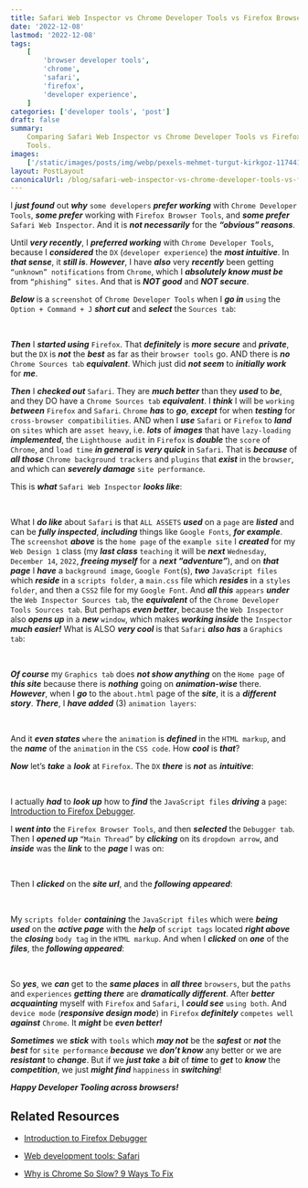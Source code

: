 ```yaml
---
title: Safari Web Inspector vs Chrome Developer Tools vs Firefox Browser Tools
date: '2022-12-08'
lastmod: '2022-12-08'
tags:
    [
        'browser developer tools',
        'chrome',
        'safari',
        'firefox',
        'developer experience',
    ]
categories: ['developer tools', 'post']
draft: false
summary:
    Comparing Safari Web Inspector vs Chrome Developer Tools vs Firefox Browser
    Tools.
images:
    ['/static/images/posts/img/webp/pexels-mehmet-turgut-kirkgoz-11744124.webp']
layout: PostLayout
canonicalUrl: /blog/safari-web-inspector-vs-chrome-developer-tools-vs-firefox-browser-tools
---
```


<Pexels
	src="/static/images/posts/img/webp/pexels-mehmet-turgut-kirkgoz-11744124.webp"
	author="Mehmet Turgut Kirkgoz"
	alt="Safari Web Inspector vs Chrome Developer Tools vs Firefox Browser Tools"
	srcUrl="https://www.pexels.com/photo/blacksmith-at-work-11744124/"
	authorUrl="https://www.pexels.com/@tkirkgoz/"
/>

I **_just found_** out **_why_** `some developers` **_prefer working_** with
`Chrome Developer Tools`, **_some prefer_** working with
`Firefox Browser Tools`, and **_some prefer_** `Safari Web Inspector`. And it is
**_not necessarily_** for the **_“obvious” reasons_**.

Until **_very recently_**, I **_preferred working_** with
`Chrome Developer Tools`, because I **_considered_** the `DX`
(`developer experience`) the **_most intuitive_**. In **_that sense_**, it
**_still is_**. **_However_**, I have **_also_** very **_recently_** been
getting `“unknown” notifications` from `Chrome`, which I **_absolutely know_**
**_must be_** from `“phishing” sites`. And that is **_NOT good_** and **_NOT
secure_**.

**_Below_** is a `screenshot` of `Chrome Developer Tools` when I **_go in_**
`using` the `Option + Command + J` **_short cut_** and **_select_** the
`Sources tab`:

<br />
<Interglobalmedia
	src="/static/images/posts/img/webp/chrome_sources_tab.webp"
	author="Interglobalmedia"
	alt="Chrome Developer Tools Sources tab"
	srcUrl="/static/images/posts/img/webp/chrome_sources_tab.webp"
	authorUrl="/about"
/>

**_Then_** I **_started using_** `Firefox`. That **_definitely_** is **_more
secure_** and **_private_**, but the `DX` is **_not_** the **_best_** as far as
their `browser tools` go. AND there is **_no_** `Chrome Sources tab`
**_equivalent_**. Which just did **_not seem_** to **_initially work_** for
**_me_**.

**_Then_** I **_checked out_** `Safari`. They are **_much better_** than they
**_used_** to **_be_**, and they DO have a `Chrome Sources tab`
**_equivalent_**. I **_think_** I will be `working` **_between_** `Firefox` and
`Safari`. `Chrome` **_has_** to **_go_**, **_except_** for when **_testing_**
for `cross-browser compatibilities`. AND when I **_use_** `Safari` or `Firefox`
to **_land_** on `sites` which are `asset heavy`, i.e. **_lots_** of
**_images_** that have `lazy-loading` **_implemented_**, the `Lighthouse audit`
in `Firefox` is **_double_** the `score` of `Chrome`, and `load time` **_in
general_** is **_very quick_** in `Safari`. That is **_because_** of **_all
those_** `Chrome background trackers` and `plugins` that **_exist_** in the
`browser`, and which can **_severely damage_** `site performance`.

This is **_what_** `Safari Web Inspector` **_looks like_**:

<br />
<Interglobalmedia
	src="/static/images/posts/img/webp/safari_web_inspector.webp"
	author="Interglobalmedia"
	alt="The Safari Web Inspector"
	srcUrl="/static/images/posts/img/webp/safari_web_inspector.webp"
	authorUrl="/about"
/>

What I **_do like_** about `Safari` is that `ALL ASSETS` **_used_** on a `page`
are **_listed_** and can be **_fully inspected_**, **_including_** things like
`Google Fonts`, **_for example_**. The `screenshot` **_above_** is the
`home page` of the `example site` I **_created_** for my `Web Design 1` class
(my **_last class_** `teaching` it will be **_next_** `Wednesday`,
`December 14`, `2022`, **_freeing myself_** for a **_next “adventure”_**), and
on **_that page_** I **_have_** a `background image`, `Google Font`(s),
**_two_** `JavaScript files` which **_reside_** in a `scripts folder`, a
`main.css` file which **_resides_** in a `styles folder`, and then a `CSS2` file
for my `Google Font`. And **_all this_** `appears` **_under_** the
`Web Inspector Sources tab`, the **_equivalent_** of the
`Chrome Developer Tools Sources tab`. But perhaps **_even better_**, because the
`Web Inspector` also **_opens up_** in a **_new_** `window`, which makes
**_working inside_** the `Inspector` **_much easier!_** What is ALSO **_very
cool_** is that `Safari` **_also has_** a `Graphics tab`:

<br />
<Interglobalmedia
	src="/static/images/posts/img/webp/safari_empty_graphics.webp"
	author="Interglobalmedia"
	alt="Safari empty graphics tab"
	srcUrl="/static/images/posts/img/webp/safari_empty_graphics.webp"
	authorUrl="/about"
/>

**_Of course_** my `Graphics tab` does **_not show anything_** on the
`Home page` of **_this site_** because there is **_nothing_** going on
**_animation-wise_** there. **_However_**, when I **_go_** to the `about.html`
page of the **_site_**, it is a **_different story_**. **_There_**, I **_have
added_** (3) `animation layers`:

<br />
<Interglobalmedia
	src="/static/images/posts/img/webp/safari_active_graphics_tab.webp"
	author="Interglobalmedia"
	alt="Safari active Graphics tab"
	srcUrl="/static/images/posts/img/webp/safari_active_graphics_tab.webp"
	authorUrl="/about"
/>

And it **_even states_** `where` the `animation` is **_defined_** in the
`HTML markup`, and the **_name_** of the `animation` in the `CSS code`. How
**_cool_** is **_that_**?

**_Now_** let’s **_take_** a **_look_** at `Firefox`. The `DX` **_there_** is
**_not_** as **_intuitive_**:

<br />
<Interglobalmedia
	src="/static/images/posts/img/webp/firefox_browser_tools_style_editor.webp"
	author="Interglobalmedia"
	alt="Firefox Browser Tools Style Editor tab"
	srcUrl="/static/images/posts/img/webp/firefox_browser_tools_style_editor.webp"
	authorUrl="/about"
/>

I actually **_had_** to **_look up_** how to **_find_** the `JavaScript files`
**_driving_** a `page`:
[Introduction to Firefox Debugger](https://mozilladevelopers.github.io/playground/debugger/).

I **_went into_** the `Firefox Browser Tools`, and then **_selected_** the
`Debugger tab`. Then I **_opened up_** `“Main Thread”` by **_clicking_** on its
`dropdown arrow`, and **_inside_** was the **_link_** to the **_page_** I was
on:

<br />
<Interglobalmedia
	src="/static/images/posts/img/webp/firefox_browser_tools_debugger_tab.webp"
	author="Interglobalmedia"
	alt="FThe Firefox Browser Tools Debugger tab"
	srcUrl="/static/images/posts/img/webp/firefox_browser_tools_debugger_tab.webp"
	authorUrl="/about"
/>

Then I **_clicked_** on the **_site url_**, and the **_following appeared_**:

<br />
<Interglobalmedia
	src="/static/images/posts/img/webp/firefox_browser_tools_main_thread_scripts_folder.webp"
	author="Interglobalmedia"
	alt="The Firefox Browser Tools Main Thread Scripts Folder"
	srcUrl="/static/images/posts/img/webp/firefox_browser_tools_main_thread_scripts_folder.webp"
	authorUrl="/about"
/>

My `scripts folder` **_containing_** the `JavaScript files` which were **_being
used_** on the **_active page_** with the **_help_** of `script tags` located
**_right above_** the **_closing_** `body tag` in the `HTML markup`. And when I
**_clicked_** on **_one_** of the **_files_**, the **_following appeared_**:

<br />
<Interglobalmedia
	src="/static/images/posts/img/webp/firefox_browser_tools_main_thread_javascript_files.webp"
	author="Interglobalmedia"
	alt="The Firefox Bfrowser Tools Main Thread JavaScript Files"
	srcUrl="/static/images/posts/img/webp/firefox_browser_tools_main_thread_javascript_files.webp"
	authorUrl="/about"
/>

So **_yes_**, we **_can_** get to the **_same places_** in **_all three_**
`browsers`, but the `paths` and `experiences` **_getting there_** are
**_dramatically different_**. After **_better acquainting_** myself with
`Firefox` and `Safari`, I **_could see_** `using both`. And `device mode`
(**_responsive design mode_**) in `Firefox` **_definitely_** `competes well`
**_against_** `Chrome`. It **_might_** be **_even better!_**

**_Sometimes_** we **_stick_** with `tools` which **_may not_** be the
**_safest_** or **_not_** the **_best_** for `site performance` **_because_** we
**_don’t know_** any better or we are **_resistant_** to **_change_**. But if we
**_just take_** a **_bit_** of **_time_** to **_get_** to **_know_** the
**_competition_**, we just **_might find_** `happiness` in **_switching_**!

**_Happy Developer Tooling across browsers!_**

## Related Resources

-   [Introduction to Firefox Debugger](https://mozilladevelopers.github.io/playground/debugger/)

-   [Web development tools: Safari](https://developer.apple.com/safari/tools/)

-   [Why is Chrome So Slow? 9 Ways To Fix](https://www.technewstoday.com/why-is-chrome-so-slow/)
